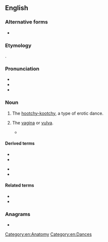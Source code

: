 ==English==

===Alternative forms===
* {{l|en|cootch}}

===Etymology===
{{clipping|en|coochie}}.

===Pronunciation===
* {{IPA|en|/kuːtʃ/}}
* {{audio|en|En-au-cooch.ogg|Audio (AU)}}
* {{rhymes|en|uːtʃ|s=1}}

===Noun===
{{en-noun}}

# {{lb|en|US|obsolete}} The [[hootchy-kootchy]], a type of erotic dance.
# {{lb|en|chiefly US|slang}} The [[vagina]] or [[vulva]].
#* {{quote-av|en|title=Stupid Spoiled Whore Video Playset|series=South Park|season=8|number=12|writer=Trey Parker|network=Comedy Central|year=2004|passage=Stupid Spoiled Whore Video Playset: show the whole world what a slut you are!<br />Stupid Spoiled Whore Video Playset: let everyone see your '''cooch'''!}}

====Derived terms====
{{der-top}}
* {{l|en|cooch dance}}
* {{l|en|cooch dancer}}
{{der-mid}}
* {{l|en|cooch dancing}}
* {{l|en|cooch show}}
{{der-bottom}}

====Related terms====
* {{l|en|coochie}}
* {{l|en|hootchy-kootchy}}

===Anagrams===
* {{anagrams|en|a=cchoo|choco|hocco}}

[[Category:en:Anatomy]]
[[Category:en:Dances]]